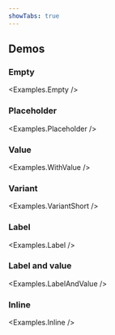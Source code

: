 ```yaml
---
showTabs: true
---
```



## Demos

### Empty

<Examples.Empty />

### Placeholder

<Examples.Placeholder />

### Value

<Examples.WithValue />

### Variant

<Examples.VariantShort />

### Label

<Examples.Label />

### Label and value

<Examples.LabelAndValue />

### Inline

<Examples.Inline />
